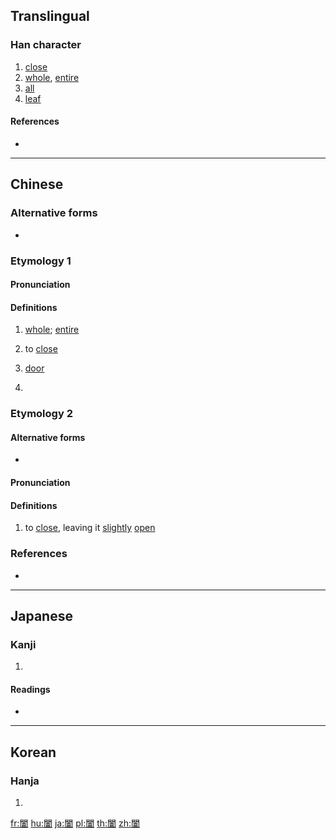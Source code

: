 {{character info/new}}
{{also|閤|阖}}
==Translingual==

===Han character===
{{Han char|rn=169|rad=門|as=10|sn=18|four=77107|canj=ANGIT|ids=⿵門盍}}

# [[close]]
# [[whole]], [[entire]]
# [[all]]
# [[leaf]]

====References====
* {{Han ref|kx=1340.020|dkj=41452|dj=1844.230|hdz=74312.010|uh=95D4|ud=38356|bh=C2F3|bd=49907}}

----

==Chinese==
{{zh-forms|s=阖}}

===Alternative forms===
* {{zh-l|閤/合|tr=-}}

===Etymology 1===

====Pronunciation====
{{zh-pron
|m=hé
|c=hap6
|mn=ha̍p
|mn-t=hab8
|cat=a,v,n,pn
}}

====Definitions====
{{zh-hanzi}}

# {{lb|zh|literary}} [[whole]]; [[entire]]
#: {{zh-x|闔府|the '''whole''' family}}
# {{lb|zh|literary}} to [[close]]
# {{lb|zh|literary}} [[door]]
# {{surname|lang=zh}}

===Etymology 2===

====Alternative forms====
* {{zh-l|㧁|tr=-}}

====Pronunciation====
{{zh-pron
|mn=kha̍h/khah
|mn_note=khah - Quanzhou
|cat=v
}}

====Definitions====
{{zh-hanzi}}

# {{lb|zh|Min Nan}} to [[close]], leaving it [[slightly]] [[open]]
#: {{zh-x|闔{kha̍h} 門|'''close''' the door, '''but leave it slightly open'''|MN}}

===References===
* {{thcwd|12689}}

----

==Japanese==

===Kanji===
{{ja-kanji|grade=|rs=門10}}

# {{defn|lang=ja|sort=門10}}

====Readings====
* {{ja-readings|on=[[こう]] (kō)|kun=[[とびら]] (tobira)}}

----

==Korean==

===Hanja===
{{ko-hanja|hangeul=합|eumhun=|rv=hap|mr=hap|y=hap}}

# {{defn|lang=ko|sort=門10}}

[[fr:闔]]
[[hu:闔]]
[[ja:闔]]
[[pl:闔]]
[[th:闔]]
[[zh:闔]]